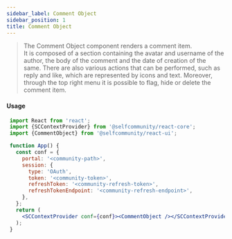 ```yaml
---
sidebar_label: Comment Object
sidebar_position: 1
title: Comment Object
---
```


> The Comment Object component renders a comment item.<br/>
It is composed of a section containing the avatar and username of the author, the body of the comment and the date of creation of the same.
There are also various actions that can be performed, such as reply and like, which are represented by icons and text.
Moreover, through the top right menu it is possible to flag, hide or delete the comment item.


<Logged><CommentObject/></Logged>

#### Usage

```jsx
 import React from 'react';
 import {SCContextProvider} from '@selfcommunity/react-core';
 import {CommentObject} from '@selfcommunity/react-ui';

 function App() {
   const conf = {
     portal: '<community-path>',
     session: {
       type: 'OAuth',
       token: '<community-token>',
       refreshToken: '<community-refresh-token>',
       refreshTokenEndpoint: '<community-refresh-endpoint>',
     },
   };
   return (
     <SCContextProvider conf={conf}><CommentObject /></SCContextProvider>
   );
 }
```
